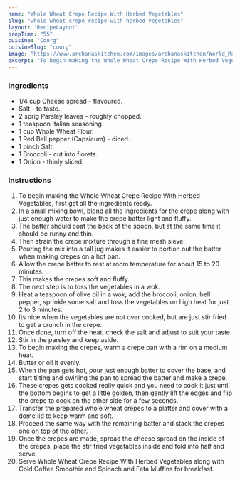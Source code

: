 ---
name: "Whole Wheat Crepe Recipe With Herbed Vegetables"
slug: "whole-wheat-crepe-recipe-with-herbed-vegetables"
layout: 'RecipeLayout'
prepTime: "55"
cuisine: "Coorg"
cuisineSlug: "coorg"
image: "https://www.archanaskitchen.com/images/archanaskitchen/World_Main_Course/Whole_Wheat_Crepe_Recipe_Stuffed_With_Herbed_Vegetables-1.jpg"
excerpt: "To begin making the Whole Wheat Crepe Recipe With Herbed Vegetables, first get all the ingredients ready"
---

### Ingredients

- 1/4 cup Cheese spread - flavoured.
- Salt - to taste.
- 2 sprig Parsley leaves - roughly chopped.
- 1 teaspoon Italian seasoning.
- 1 cup Whole Wheat Flour.
- 1 Red Bell pepper (Capsicum) - diced.
- 1 pinch Salt.
- 1 Broccoli - cut into florets.
- 1 Onion - thinly sliced.

### Instructions

1. To begin making the Whole Wheat Crepe Recipe With Herbed Vegetables, first get all the ingredients ready.
1. In a small mixing bowl, blend all the ingredients for the crepe along with just enough water to make the crepe batter light and fluffy.
1. The batter should coat the back of the spoon, but at the same time it should be runny and thin.
1. Then strain the crepe mixture through a fine mesh sieve.
1. Pouring the mix into a tall jug makes it easier to portion out the batter when making crepes on a hot pan.
1. Allow the crepe batter to rest at room temperature for about 15 to 20 minutes.
1. This makes the crepes soft and fluffy.
1. The next step is to toss the vegetables in a wok.
1. Heat a teaspoon of olive oil in a wok; add the broccoli, onion, bell pepper, sprinkle some salt and toss the vegetables on high heat for just 2 to 3 minutes.
1. Its nice when the vegetables are not over cooked, but are just stir fried to get a crunch in the crepe.
1. Once done, turn off the heat, check the salt and adjust to suit your taste.
1. Stir in the parsley and keep aside.
1. To begin making the crepes, warm a crepe pan with a rim on a medium heat.
1. Butter or oil it evenly.
1. When the pan gets hot, pour just enough batter to cover the base, and start tilting and swirling the pan to spread the batter and make a crepe.
1.  These crepes gets cooked really quick and you need to cook it just until the bottom begins to get a little golden, then gently lift the edges and flip the crepe to cook on the other side for a few seconds.
1. Transfer the prepared whole wheat crepes to a platter and cover with a dome lid to keep warm and soft.
1. Proceed the same way with the remaining batter and stack the crepes one on top of the other.
1. Once the crepes are made, spread the cheese spread on the inside of the crepes, place the stir fried vegetables inside and fold into half and serve.
1. Serve Whole Wheat Crepe Recipe With Herbed Vegetables along with Cold Coffee Smoothie and Spinach and Feta Muffins for breakfast.
